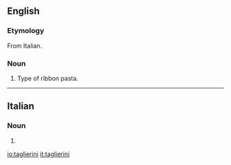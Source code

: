 ==English==
{{Wikipedia}}

===Etymology===
From Italian.

===Noun===
{{en-noun}}

# Type of ribbon pasta.

----

==Italian==

===Noun===
{{head|it|noun plural form|g=m}}

# {{plural of|taglierino|lang=it}}

[[io:taglierini]]
[[it:taglierini]]